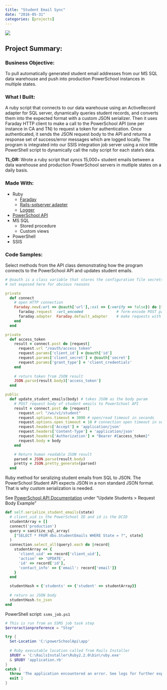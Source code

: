 ```yaml
---
title: "Student Email Sync"
date: "2016-05-31"
categories: [projects]
---
```


![](powerschool.png)

## Project Summary:

### Business Objective:
To pull automatically generated student email addresses from our MS SQL data warehouse and push into production PowerSchool instances in multiple states.

### What I Built:
A ruby script that connects to our data warehouse using an ActiveRecord adapter for SQL server, dynamically queries student records, and converts them into the expected format with a custom JSON serializer. Then it uses Faraday HTTP client to make a  call to the PowerSchool API (one per instance in CA and TN) to request a token for authentication. Once authenticated, it sends the JSON request body to the API and returns a response set of success/error messages which are logged locally. The program is integrated into our SSIS integration job server using a nice little PowerShell script to dynamically call the ruby script for each state's data.

**TL;DR:** Wrote a ruby script that syncs 15,000+ student emails between a data warehouse and production PowerSchool servers in mutliple states on a daily basis. 

### Made With:
- Ruby
  - [Faraday](https://github.com/lostisland/faraday)
  - [Rails-sqlserver adapter](https://github.com/rails-sqlserver/activerecord-sqlserver-adapter)
  - [Logger](http://ruby-doc.org/stdlib-2.3.0/libdoc/logger/rdoc/Logger.html)
- [PowerSchool API](https://powersource.pearsonschoolsystems.com/developer/)
- MS SQL
    - Stored procedure
    - Custom views
- PowerShell
- SSIS

### Code Samples:
Select methods from the API class demonstrating how the program connects to the PowerSchool
API and updates student emails.

```ruby
# @oauth is a class variable that stores the configuration file secrets
# not exposed here for obvious reasons

private
  def connect
    # open HTTP connection
    Faraday.new(:url => @oauth['url'],:ssl => {:verify => false}) do |faraday|
      faraday.request  :url_encoded               # form-encode POST params
      faraday.adapter  Faraday.default_adapter    # make requests with Net::HTTP
    end
  end

private
  def access_token
    result = connect.post do |request|
      request.url "/oauth/access_token"
      request.params['client_id'] = @oauth['id']
      request.params['client_secret'] = @oauth['secret']
      request.params['grant_type'] = 'client_credentials'
    end
    
    # return token from JSON result
    JSON.parse(result.body)['access_token']
  end

public
  def update_student_emails(body) # takes JSON as the body param
    # POST request body of student emails to PowerSchool API
    result = connect.post do |request|
      request.url "/ws/v1/student"
      request.options.timeout = 3000 # open/read timeout in seconds
      request.options.open_timeout = 10 # connection open timeout in seconds
      request.headers['Accept'] = 'application/json'
      request.headers['Content-Type'] = 'application/json'
      request.headers['Authorization'] = "Bearer #{access_token}"
      request.body = body
    end

    # Return human readable JSON result
    parsed = JSON.parse(result.body)
    pretty = JSON.pretty_generate(parsed)
  end
```
Ruby method for seralizing student emails from SQL to JSON. 
The PowerSchool Student API expects JSON in a non standard JSON format. That is why custom serialization is needed.

See [PowerSchool API Documentation](https://support.powerschool.com/developer/#/page/student-resources) under "Update Students > Request Body Example"

```ruby
def self.serialize_student_emails(state)
  # client_uid is the PowerSchool ID and id is the DCID
  studentArray = []
  connect('production')
  query = sanitize_sql_array(
    ["SELECT * FROM dbo.StudentEmails WHERE State = ?", state]
  )
  connection.select_all(query).each do |record|
    studentArray << {
      'client_uid' => record['client_uid'], 
      'action' => 'UPDATE', 
      'id' => record['id'], 
      'contact_info' => {'email': record['email']}
    }
  end

  studentHash = {'students' => {'student' => studentArray}}
  
  # return as JSON body
  studentHash.to_json
end
```

PowerShell script: `ssms_job.ps1`

```powershell
# This is run from an SSMS job task step
$erroractionpreference = "Stop"

try {
  Set-Location 'C:\powerSchoolApi\app'
  
  # Ruby executable location called from Rails Installer
  $RUBY = 'C:\RailsInstaller\Ruby2.2.0\bin\ruby.exe'
  & $RUBY 'application.rb'
}
catch {
  throw 'The application encountered an error. See logs for further explanation.'
  exit 1
}
``` 
